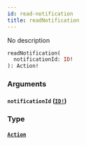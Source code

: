```yaml
---
id: read-notification
title: readNotification
---
```


No description

```graphql
readNotification(
  notificationId: ID!
): Action!

```

### Arguments

#### `notificationId` ([`ID!`](/graphql/scalars/id))

### Type

#### [`Action`](/graphql/objects/action)
